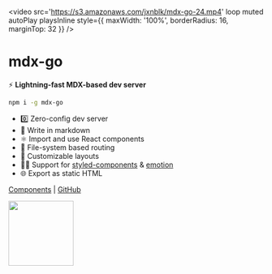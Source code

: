 
<video
  src='https://s3.amazonaws.com/jxnblk/mdx-go-24.mp4'
  loop
  muted
  autoPlay
  playsInline
  style={{
    maxWidth: '100%',
    borderRadius: 16,
    marginTop: 32
  }}
/>

# mdx-go

:zap: **Lightning-fast MDX-based dev server**


```sh
npm i -g mdx-go
```

- :zero: Zero-config dev server
- :memo: Write in markdown
- :atom_symbol: Import and use React components
- :file_folder: File-system based routing
- :triangular_ruler: Customizable layouts
- 👩‍🎤 Support for [styled-components][] & [emotion][]
- :globe_with_meridians: Export as static HTML

[Components](/components)
|
[GitHub](https://github.com/jxnblk/mdx-go)

<div style={{ textAlign: 'center', padding: 128 }}>
  <img src='logo.png' width='128' height='128' />
</div>

[styled-components]: https://github.com/styled-components/styled-components
[emotion]: https://github.com/emotion-js/emotion
